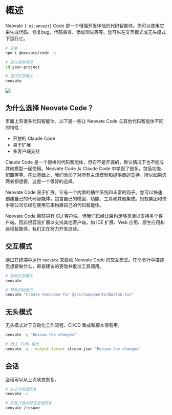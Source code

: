 # 概述

Neovate `['niːəʊveɪt]` Code 是一个增强开发体验的代码智能体。您可以使用它来生成代码、修复bug、代码审查、添加测试等等。您可以在交互模式或无头模式下运行它。

```bash
# 安装
npm i @neovate/code -g

# 进入您的项目
cd your-project

# 运行交互模式
neovate
```

![](https://pic.sorrycc.com/proxy/1757930385492-174713366.png)

## 为什么选择 Neovate Code？

市面上有很多代码智能体。以下是一些让 Neovate Code 与其他代码智能体不同的特性：

- 开放的 Claude Code
- 易于扩展
- 多客户端支持

Claude Code 是一个很棒的代码智能体，但它不是开源的，默认情况下也不能与其他模型一起使用。Neovate Code 从 Claude Code 中学到了很多，包括功能、配置等等。在此基础上，我们添加了对所有主流模型和提供商的支持。所以如果您两者都想要，这是一个很好的选择。

Neovate Code 易于扩展。它有一个内置的插件系统和丰富的钩子。您可以快速创建自己的代码智能体，包含自己的模型、功能、工具和其他集成。蚂蚁集团和快手等公司已经在使用它来构建自己的代码智能体。

Neovate Code 目前只有 CLI 客户端，但我们已经让架构足够灵活以支持多个客户端。因此很容易扩展以支持其他客户端，如 IDE 扩展、Web 应用、原生应用和远程智能体。我们正在努力开发这些。

## 交互模式

通过在终端中运行 `neovate` 来启动 Neovate Code 的交互模式。在命令行中描述您想要做什么，审查建议的更改并批准工具调用。

```bash
# 启动交互模式
neovate

# 带有初始提示
neovate "Create testcase for @src/components/Button.tsx"
```

## 无头模式

无头模式对于自动化工作流程、CI/CD 集成和脚本很有用。

```bash
neovate -q "Review the changes"

# 流式 JSON 输出
neovate -q --output-format stream-json "Review the changes"
```

## 会话

会话可以从上次状态恢复。

```bash
# 从上次会话恢复
neovate -c

# 交互式地从特定会话恢复
neovate /resume
```
